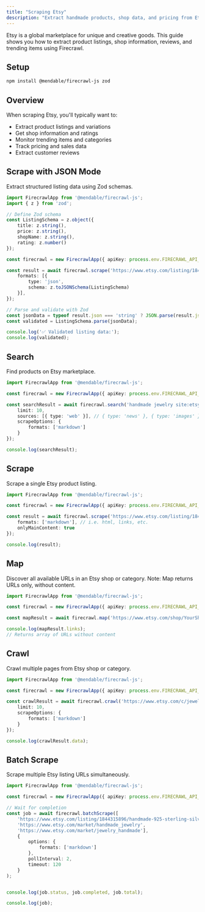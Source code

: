 ```yaml
---
title: "Scraping Etsy"
description: "Extract handmade products, shop data, and pricing from Etsy marketplace"
---
```


<Info>
Etsy is a global marketplace for unique and creative goods. This guide shows you how to extract product listings, shop information, reviews, and trending items using Firecrawl.
</Info>

## Setup

```bash
npm install @mendable/firecrawl-js zod
```

## Overview

When scraping Etsy, you'll typically want to:
- Extract product listings and variations
- Get shop information and ratings
- Monitor trending items and categories
- Track pricing and sales data
- Extract customer reviews

## Scrape with JSON Mode

Extract structured listing data using Zod schemas.

```typescript
import FirecrawlApp from '@mendable/firecrawl-js';
import { z } from 'zod';

// Define Zod schema
const ListingSchema = z.object({
    title: z.string(),
    price: z.string(),
    shopName: z.string(),
    rating: z.number()
});

const firecrawl = new FirecrawlApp({ apiKey: process.env.FIRECRAWL_API_KEY });

const result = await firecrawl.scrape('https://www.etsy.com/listing/1844315896/handmade-925-sterling-silver-jewelry-set', {
    formats: [{
        type: 'json',
        schema: z.toJSONSchema(ListingSchema)
    }],
});

// Parse and validate with Zod
const jsonData = typeof result.json === 'string' ? JSON.parse(result.json) : result.json;
const validated = ListingSchema.parse(jsonData);

console.log('✅ Validated listing data:');
console.log(validated);
```

## Search

Find products on Etsy marketplace.

```typescript
import FirecrawlApp from '@mendable/firecrawl-js';

const firecrawl = new FirecrawlApp({ apiKey: process.env.FIRECRAWL_API_KEY });

const searchResult = await firecrawl.search('handmade jewelry site:etsy.com', {
    limit: 10,
    sources: [{ type: 'web' }], // { type: 'news' }, { type: 'images' }
    scrapeOptions: {
        formats: ['markdown']
    }
});

console.log(searchResult);
```

## Scrape

Scrape a single Etsy product listing.

```typescript
import FirecrawlApp from '@mendable/firecrawl-js';

const firecrawl = new FirecrawlApp({ apiKey: process.env.FIRECRAWL_API_KEY });

const result = await firecrawl.scrape('https://www.etsy.com/listing/1844315896/handmade-925-sterling-silver-jewelry-set', {
    formats: ['markdown'], // i.e. html, links, etc.
    onlyMainContent: true
});

console.log(result);
```

## Map

Discover all available URLs in an Etsy shop or category. Note: Map returns URLs only, without content.

```typescript
import FirecrawlApp from '@mendable/firecrawl-js';

const firecrawl = new FirecrawlApp({ apiKey: process.env.FIRECRAWL_API_KEY });

const mapResult = await firecrawl.map('https://www.etsy.com/shop/YourShopName');

console.log(mapResult.links);
// Returns array of URLs without content
```

## Crawl

Crawl multiple pages from Etsy shop or category.

```typescript
import FirecrawlApp from '@mendable/firecrawl-js';

const firecrawl = new FirecrawlApp({ apiKey: process.env.FIRECRAWL_API_KEY });

const crawlResult = await firecrawl.crawl('https://www.etsy.com/c/jewelry', {
    limit: 10,
    scrapeOptions: {
        formats: ['markdown']
    }
});

console.log(crawlResult.data);
```

## Batch Scrape

Scrape multiple Etsy listing URLs simultaneously.

```typescript
import FirecrawlApp from '@mendable/firecrawl-js';

const firecrawl = new FirecrawlApp({ apiKey: process.env.FIRECRAWL_API_KEY });

// Wait for completion
const job = await firecrawl.batchScrape([
    'https://www.etsy.com/listing/1844315896/handmade-925-sterling-silver-jewelry-set',
    'https://www.etsy.com/market/handmade_jewelry',
    'https://www.etsy.com/market/jewelry_handmade'],
    {
        options: {
            formats: ['markdown']
        },
        pollInterval: 2,
        timeout: 120
    }
);


console.log(job.status, job.completed, job.total);

console.log(job);
```